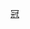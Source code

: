 {{Navbox
|bodyclass=hlist

| name   = 2013-14年英冠球會球季
| title  = [[2013年至2014年英格蘭足球冠軍聯賽|2013/14年]][[英格蘭足球冠軍聯賽|英格蘭足球冠軍-{}-聯賽]]球會球季

| list1  = 
*[[班士利2013年至2014年球季|-{zh-hans:巴恩斯利; zh-hk:班士利;}-]]
* [[伯明翰城2013年至2014年球季|伯明翰城]]
* [[布力般流浪2013年至2014年球季|-{zh-hans:布莱克本; zh-hk:布力般流浪;}-]]
* [[黑池2013年至2014年球季|黑池]]
* [[保頓2013年至2014年球季|-{zh-hans:博尔顿; zh-hk:保頓;}-]]
* [[般尼茅夫2013年至2014年球季|-{zh-hans:伯恩茅斯; zh-hk:般尼茅夫;}-]]
* [[白禮頓2013年至2014年球季|-{zh-hans:布莱顿; zh-hk:白禮頓;}-]]
* [[般尼2013年至2014年球季|-{zh-hans:伯恩利; zh-hk:般尼;}-]]
* [[查爾頓2013年至2014年球季|-{zh-hans:查尔顿竞技; zh-hk:查爾頓;}-]]
* [[打比郡2013年至2014年球季|-{zh-hans:德比郡; zh-hk:打比郡;}-]]
* [[唐卡士打2013年至2014年球季|-{zh-hans:唐卡斯特; zh-hk:唐卡士打;}-]]
* [[哈德斯菲爾德2013年至2014年球季|哈德斯菲爾德]]
* 

| list2  = 
*[[葉士域治2013年至2014年球季|-{zh-hans:伊普斯维奇; zh-hk:葉士域治;}-]]
* [[列斯聯2013年至2014年球季|-{zh-hans:利兹联; zh-hk:列斯聯;}-]]
* [[李斯特城2013年至2014年球季|-{zh-hans:莱切斯特城; zh-hk:李斯特城;}-]]
* [[米杜士堡2013年至2014年球季|-{zh-hans:米德尔斯堡; zh-hk:米杜士堡;}-]]
* [[米禾爾2013年至2014年球季|-{zh-hans:米尔沃尔; zh-hk:米禾爾;}-]]
* [[諾定咸森林2013年至2014年球季|-{zh-hans:诺丁汉森林;zh-hk:諾定咸森林}-]]
* [[昆士柏流浪2013年至2014年球季|-{zh-hans:女王公园巡游者;  zh-hk:昆士柏流浪;}-]]
* [[雷丁2013年至2014年球季|雷丁]]
* [[錫周三2013年至2014年球季|-{zh-hans:谢周三; zh-hk:錫周三;}-]]
* [[韋根2013年至2014年球季|-{zh-hans:威根竞技; zh-hk:韋根;}-]]
* [[屈福特2013年至2014年球季|-{zh-hans:沃特福德; zh-hk:屈福特;}-]]
* [[伊奧維2013年至2014年球季|-{zh-hans:约维尔; zh-hk:伊奧維;}-]] 
}}<noinclude>
[[Category:英格蘭足球聯賽模板|冠]]
</noinclude>
